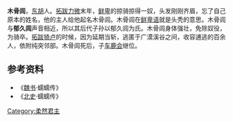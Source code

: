 '''木骨闾'''，[[东胡|东胡]]人。[[拓跋力微|拓跋力微]]末年，[[鲜卑|鲜卑]]的掠骑掠得一奴，头发刚刚齐眉，忘了自己原本的姓名，他的主人给他起名木骨闾。木骨闾在[[鲜卑语|鲜卑语]]就是头秃的意思。木骨闾与'''郁久闾'''声音相近，所以其后代子孙以郁久闾为氏。木骨闾身体强壮，免除奴役，为骑卒。[[拓跋猗卢|拓跋猗卢]]的时候，因为延期当斩，逃匿于广漠溪谷之间，收容逋逃的百余人，依附纯突邻部。木骨闾死后，子[[车鹿会|车鹿会]]继位。

== 参考资料 ==
* 《[[魏书|魏书]]·蠕蠕传》
* 《[[北史|北史]]·蠕蠕传》

{{柔然可汗}}

{{中國人物小作品}}

[[Category:柔然君主|Category:柔然君主]]